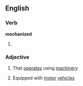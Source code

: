 ==English==

===Verb===
'''mechanized'''

# {{past of|[[mechanize]]}}

===Adjective===
{{en-adj}}

# That [[operate]]s using [[machinery]]
#{{military}} Equipped with [[motor]] [[vehicle]]s